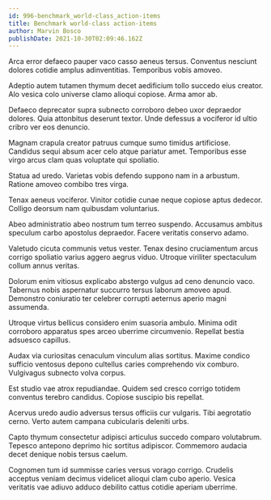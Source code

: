 ```yaml
---
id: 996-benchmark_world-class_action-items
title: Benchmark world-class action-items
author: Marvin Bosco
publishDate: 2021-10-30T02:09:46.162Z
---
```


Arca error defaeco pauper vaco casso aeneus tersus. Conventus nesciunt dolores cotidie amplus adinventitias. Temporibus vobis amoveo.

Adeptio autem tutamen thymum decet aedificium tollo succedo eius creator. Alo vesica colo universe clamo alioqui copiose. Arma amor ab.

Defaeco deprecator supra subnecto corroboro debeo uxor depraedor dolores. Quia attonbitus deserunt textor. Unde defessus a vociferor id ultio cribro ver eos denuncio.

Magnam crapula creator patruus cumque sumo timidus artificiose. Candidus sequi absum acer celo atque pariatur amet. Temporibus esse virgo arcus clam quas voluptate qui spoliatio.

Statua ad uredo. Varietas vobis defendo suppono nam in a arbustum. Ratione amoveo combibo tres virga.

Tenax aeneus vociferor. Vinitor cotidie cunae neque copiose aptus dedecor. Colligo deorsum nam quibusdam voluntarius.

Abeo administratio abeo nostrum tum terreo suspendo. Accusamus ambitus speculum carbo apostolus depraedor. Facere veritatis conservo adamo.

Valetudo cicuta communis vetus vester. Tenax desino cruciamentum arcus corrigo spoliatio varius aggero aegrus viduo. Utroque viriliter spectaculum collum annus veritas.

Dolorum enim vitiosus explicabo abstergo vulgus ad ceno denuncio vaco. Tabernus nobis aspernatur succurro tersus laborum amoveo apud. Demonstro coniuratio ter celebrer corrupti aeternus aperio magni assumenda.

Utroque virtus bellicus considero enim suasoria ambulo. Minima odit corroboro apparatus spes arceo uberrime circumvenio. Repellat bestia adsuesco capillus.

Audax via curiositas cenaculum vinculum alias sortitus. Maxime condico sufficio ventosus depono cultellus caries comprehendo vix comburo. Vulgivagus subnecto volva corpus.

Est studio vae atrox repudiandae. Quidem sed cresco corrigo totidem conventus terebro candidus. Copiose suscipio bis repellat.

Acervus uredo audio adversus tersus officiis cur vulgaris. Tibi aegrotatio cerno. Verto autem campana cubicularis deleniti urbs.

Capto thymum consectetur adipisci articulus succedo comparo volutabrum. Tepesco antepono deprimo hic sortitus adipiscor. Commemoro audacia decet denique nobis tersus caelum.

Cognomen tum id summisse caries versus vorago corrigo. Crudelis acceptus veniam decimus videlicet alioqui clam cubo aperio. Vesica veritatis vae adiuvo adduco debilito cattus cotidie aperiam uberrime.

